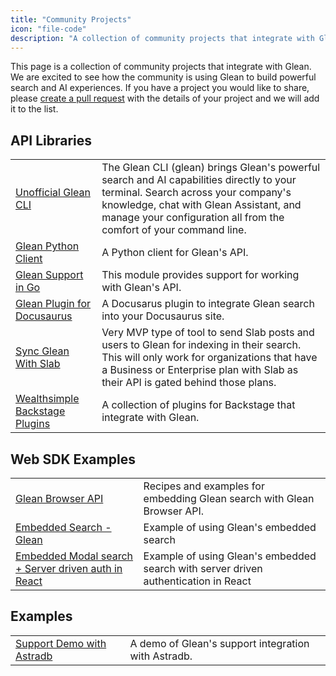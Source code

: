 ```yaml
---
title: "Community Projects"
icon: "file-code"
description: "A collection of community projects that integrate with Glean"
---
```


This page is a collection of community projects that integrate with Glean. We are excited to see how the community is using Glean to build powerful search and AI experiences. If you have a project you would like to share, please [create a pull request](https://github.com/gleanwork/glean-developer-site/pulls) with the details of your project and we will add it to the list.


## API Libraries

|  |  |
| --- | --- |
| [Unofficial Glean CLI](https://github.com/scalvert/glean-cli) | The Glean CLI (glean) brings Glean's powerful search and AI capabilities directly to your terminal. Search across your company's knowledge, chat with Glean Assistant, and manage your configuration all from the comfort of your command line. |
| [Glean Python Client](https://github.com/piyushp0/glean-python-client) | A Python client for Glean's API. |
| [Glean Support in Go](https://github.com/cloudengio/glean) | This module provides support for working with Glean's API. |
| [Glean Plugin for Docusaurus](https://github.com/scalvert/docusaurus-plugin-search-glean) | A Docusarus plugin to integrate Glean search into your Docusaurus site. |
| [Sync Glean With Slab](https://github.com/Iterable/sync-glean-with-slab) | Very MVP type of tool to send Slab posts and users to Glean for indexing in their search. This will only work for organizations that have a Business or Enterprise plan with Slab as their API is gated behind those plans. |
| [Wealthsimple Backstage Plugins](https://github.com/beejiujitsu/wealthsimple-backstage-plugins) | A collection of plugins for Backstage that integrate with Glean. |

## Web SDK Examples

|  |  |
| --- | --- |
| [Glean Browser API](https://github.com/askscio/glean-browser-api) | Recipes and examples for embedding Glean search with Glean Browser API. |
| [Embedded Search - Glean](https://codepen.io/vsglean/pen/LYMmvbm?editors=1010) | Example of using Glean's embedded search |
| [Embedded Modal search + Server driven auth in React](https://codepen.io/vsglean/pen/vYvjwby?editors=1010) | Example of using Glean's embedded search with server driven authentication in React |

## Examples

|  |  |
| --- | --- |
| [Support Demo with Astradb](https://github.com/yassermohamed81/support-demo-astradb-glean) | A demo of Glean's support integration with Astradb. |
